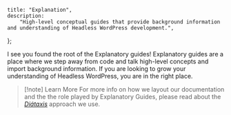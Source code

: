 	title: "Explanation",
	description:
		"High-level conceptual guides that provide background information and understanding of Headless WordPress development.",
};

I see you found the root of the Explanatory guides! Explanatory guides are a place where we step away from code and talk high-level concepts and import background information. If you are looking to grow your understanding of Headless WordPress, you are in the right place.

> [!note] Learn More
> For more info on how we layout our documentation and the the role played by Explanatory Guides, please read about the [_Diátaxis_](https://diataxis.fr/explanation/) approach we use.
